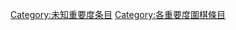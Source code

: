 {{emptycat}}

{{Articles by Importance|topic=圍棋|project=圍棋|format=toccolours}}
{{CategoryTOC}}

[[Category:未知重要度条目|Category:未知重要度条目]] 
[[Category:各重要度圍棋條目|Category:各重要度圍棋條目]]